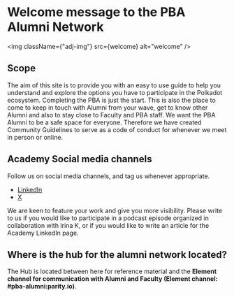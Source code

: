 
# Welcome message to the PBA Alumni Network

<img className={"adj-img"} src={welcome} alt="welcome" />

## Scope

The aim of this site is to provide you with an easy to use guide to help you
understand and explore the options you have to participate in the Polkadot
ecosystem. Completing the PBA is just the start. This is also the place to
come to keep in touch with Alumni from your wave, get to know other Alumni and
also to stay close to Faculty and PBA staff. We want the PBA Alumni to be a
safe space for everyone. Therefore we have created Community Guidelines to
serve as a code of conduct for whenever we meet in person or online.

## Academy Social media channels

Follow us on social media channels, and tag us whenever appropriate.

<div style={{ display: "block", margin: "0.5rem 0" }}>
  <ul>
    <li>
      <a
        href="https://www.linkedin.com/school/polkadot-blockchain-academy/"
        parent="_blank"
      >
        LinkedIn
      </a>
    </li>
    <li>
      <a href="https://twitter.com/AcademyPolkadot" parent="_blank">
        X
      </a>
    </li>
  </ul>
</div>
<p>
  We are keen to feature your work and give you more visibility. Please write to
  us if you would like to participate in a podcast episode organized in
  collaboration with Irina K, or if you would like to write an article for the
  Academy LinkedIn page.
</p>

## Where is the hub for the alumni network located?

The Hub is located between here for reference material and the **Element channel for communication with Alumni and Faculty (Element channel: #pba-alumni:parity.io)**.
